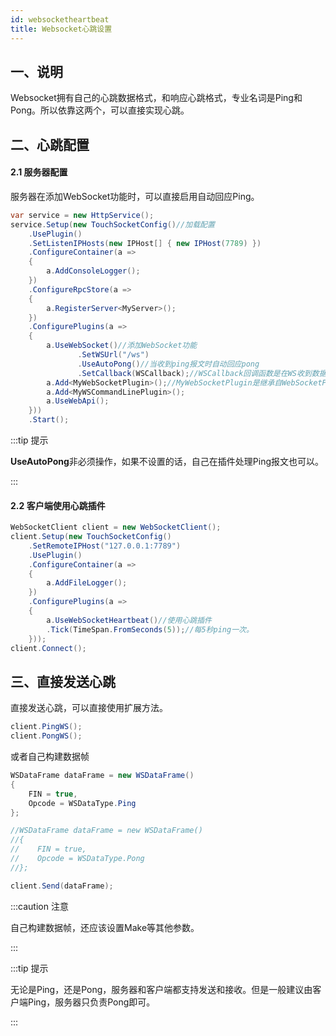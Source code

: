 ```yaml
---
id: websocketheartbeat
title: Websocket心跳设置
---
```


## 一、说明

Websocket拥有自己的心跳数据格式，和响应心跳格式，专业名词是Ping和Pong。所以依靠这两个，可以直接实现心跳。

## 二、心跳配置

#### 2.1 服务器配置

服务器在添加WebSocket功能时，可以直接启用自动回应Ping。

```csharp {17}
var service = new HttpService();
service.Setup(new TouchSocketConfig()//加载配置
    .UsePlugin()
    .SetListenIPHosts(new IPHost[] { new IPHost(7789) })
    .ConfigureContainer(a =>
    {
        a.AddConsoleLogger();
    })
    .ConfigureRpcStore(a =>
    {
        a.RegisterServer<MyServer>();
    })
    .ConfigurePlugins(a =>
    {
        a.UseWebSocket()//添加WebSocket功能
               .SetWSUrl("/ws")
               .UseAutoPong()//当收到ping报文时自动回应pong
               .SetCallback(WSCallback);//WSCallback回调函数是在WS收到数据时触发回调的。
        a.Add<MyWebSocketPlugin>();//MyWebSocketPlugin是继承自WebSocketPluginBase的插件。
        a.Add<MyWSCommandLinePlugin>();
        a.UseWebApi();
    }))
    .Start();
```

:::tip 提示

**UseAutoPong**非必须操作，如果不设置的话，自己在插件处理Ping报文也可以。

:::  

#### 2.2 客户端使用心跳插件

```csharp {11-12}
WebSocketClient client = new WebSocketClient();
client.Setup(new TouchSocketConfig()
    .SetRemoteIPHost("127.0.0.1:7789")
    .UsePlugin()
    .ConfigureContainer(a =>
    {
        a.AddFileLogger();
    })
    .ConfigurePlugins(a => 
    {
        a.UseWebSocketHeartbeat()//使用心跳插件
        .Tick(TimeSpan.FromSeconds(5));//每5秒ping一次。
    }));
client.Connect();
```

## 三、直接发送心跳

直接发送心跳，可以直接使用扩展方法。
```csharp 
client.PingWS();
client.PongWS();
```

或者自己构建数据帧
```csharp
WSDataFrame dataFrame = new WSDataFrame()
{
    FIN = true,
    Opcode = WSDataType.Ping
};

//WSDataFrame dataFrame = new WSDataFrame()
//{
//    FIN = true,
//    Opcode = WSDataType.Pong
//};

client.Send(dataFrame);
```

:::caution 注意

自己构建数据帧，还应该设置Make等其他参数。

:::  

:::tip 提示

无论是Ping，还是Pong，服务器和客户端都支持发送和接收。但是一般建议由客户端Ping，服务器只负责Pong即可。

:::  
